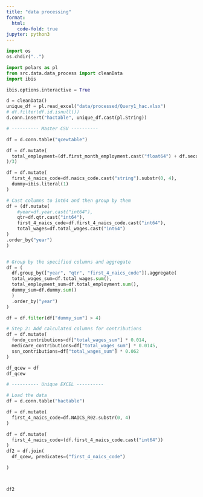 ```yaml
---
title: "data processing"
format:
  html:
    code-fold: true
jupyter: python3
---
```


```python
import os
os.chdir("..")
```

```python
import polars as pl
from src.data.data_process import cleanData
import ibis 

ibis.options.interactive = True
```

```python
d = cleanData()
unique_df = pl.read_excel("data/processed/Query1_hac.xlsx")
# df.filter(df.id.isnull())
d.conn.insert("hactable", unique_df.cast(pl.String))
```
```python

# ---------- Master CSV ----------

df = d.conn.table("qcewtable")

df = df.mutate(
  total_employment=(df.first_month_employment.cast("float64") + df.second_month_employment.cast("float64") + df.third_month_employment.cast("float64")
)/3)

df = df.mutate(
  first_4_naics_code=df.naics_code.cast("string").substr(0, 4),
  dummy=ibis.literal(1)
)

# Cast columns to int64 and then group by them
df = (df.mutate(
    #year=df.year.cast("int64"),
    qtr=df.qtr.cast("int64"),
    first_4_naics_code=df.first_4_naics_code.cast("int64"),
    total_wages=df.total_wages.cast("int64")  
)
.order_by("year")
)


# Group by the specified columns and aggregate
df = (
  df.group_by(["year", "qtr", "first_4_naics_code"]).aggregate(
  total_wages_sum=df.total_wages.sum(),
  total_employment_sum=df.total_employment.sum(),
  dummy_sum=df.dummy.sum()
  )
  .order_by("year")
)

df = df.filter(df["dummy_sum"] > 4)

# Step 2: Add calculated columns for contributions
df = df.mutate(
  fondo_contributions=df["total_wages_sum"] * 0.014,
  medicare_contributions=df["total_wages_sum"] * 0.0145,
  ssn_contributions=df["total_wages_sum"] * 0.062
)

df_qcew = df
df_qcew
```

```python

# ---------- Unique EXCEL ----------

# Load the data
df = d.conn.table("hactable")

df = df.mutate(
  first_4_naics_code=df.NAICS_R02.substr(0, 4)
)

df = df.mutate(
  first_4_naics_code=(df.first_4_naics_code.cast("int64"))
)
df2 = df.join(
  df_qcew, predicates=("first_4_naics_code")

)



df2
```
